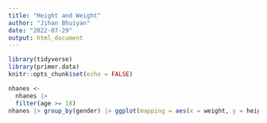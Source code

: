 ```yaml
---
title: "Height and Weight"
author: "Jihan Bhuiyan"
date: "2022-07-29"
output: html_document
---
```


```r
library(tidyverse)
library(primer.data)
knitr::opts_chunk$set(echo = FALSE)
```

```r
nhanes <- 
  nhanes |> 
  filter(age >= 18)
nhanes |> group_by(gender) |> ggplot(mapping = aes(x = weight, y = height, color = gender)) + geom_point(alpha = 0.1) + facet_wrap(~gender) + geom_smooth(se = TRUE, method = "loess", formula = y~x) + theme_minimal() + labs(title = "Adult Height and Weight Distribution by Gender\nin the United States", subtitle = "Adult men are generally taller than adult women", x = "Height (cm)", y = "Weight (kg)", caption = "Data source: National Health and Nutrition Examination Survey") + theme(plot.title = element_text(face = "bold", size = 20), plot.subtitle = element_text(face = "italic", size = 16, margin = margin(b = 10)), plot.caption = element_text(face = "italic"))
```
